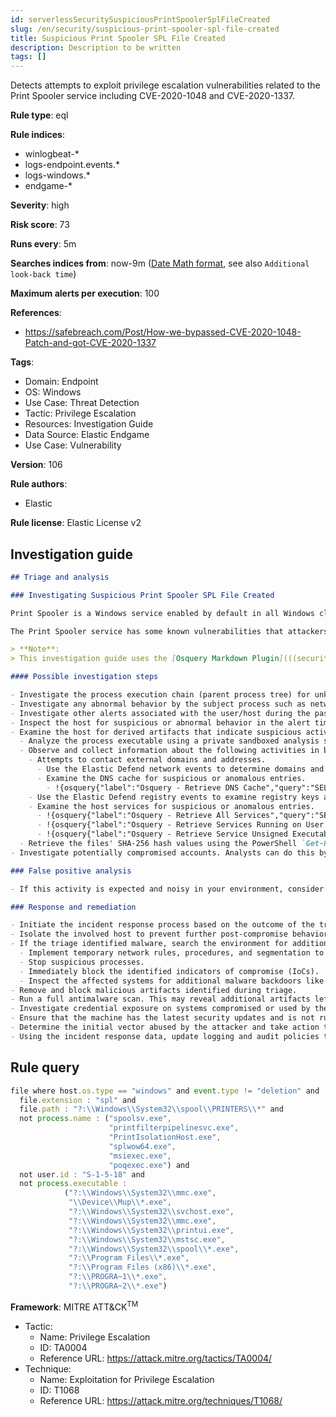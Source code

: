 ```yaml
---
id: serverlessSecuritySuspiciousPrintSpoolerSplFileCreated
slug: /en/security/suspicious-print-spooler-spl-file-created
title: Suspicious Print Spooler SPL File Created
description: Description to be written
tags: []
---
```


<div id="suspicious-print-spooler-spl-file-created"></div>

Detects attempts to exploit privilege escalation vulnerabilities related to the Print Spooler service including CVE-2020-1048 and CVE-2020-1337.

**Rule type**: eql

**Rule indices**:

* winlogbeat-*
* logs-endpoint.events.*
* logs-windows.*
* endgame-*

**Severity**: high

**Risk score**: 73

**Runs every**: 5m

**Searches indices from**: now-9m ([Date Math format](((ref))/common-options.html#date-math), see also <DocLink id="serverlessSecurityRulesUiCreate" section="set-the-rules-schedule">`Additional look-back time`</DocLink>)

**Maximum alerts per execution**: 100

**References**:

* https://safebreach.com/Post/How-we-bypassed-CVE-2020-1048-Patch-and-got-CVE-2020-1337

**Tags**:

* Domain: Endpoint
* OS: Windows
* Use Case: Threat Detection
* Tactic: Privilege Escalation
* Resources: Investigation Guide
* Data Source: Elastic Endgame
* Use Case: Vulnerability

**Version**: 106

**Rule authors**:

* Elastic

**Rule license**: Elastic License v2

## Investigation guide

```markdown
## Triage and analysis

### Investigating Suspicious Print Spooler SPL File Created

Print Spooler is a Windows service enabled by default in all Windows clients and servers. The service manages print jobs by loading printer drivers, receiving files to be printed, queuing them, scheduling, etc.

The Print Spooler service has some known vulnerabilities that attackers can abuse to escalate privileges to SYSTEM, like CVE-2020-1048 and CVE-2020-1337. This rule looks for unusual processes writing SPL files to the location `?:\Windows\System32\spool\PRINTERS\`, which is an essential step in exploiting these vulnerabilities.

> **Note**:
> This investigation guide uses the [Osquery Markdown Plugin](((security-guide))/invest-guide-run-osquery.html) introduced in Elastic Stack version 8.5.0. Older Elastic Stack versions will display unrendered Markdown in this guide.

#### Possible investigation steps

- Investigate the process execution chain (parent process tree) for unknown processes. Examine their executable files for prevalence, whether they are located in expected locations, and if they are signed with valid digital signatures.
- Investigate any abnormal behavior by the subject process such as network connections, registry or file modifications, and any spawned child processes.
- Investigate other alerts associated with the user/host during the past 48 hours.
- Inspect the host for suspicious or abnormal behavior in the alert timeframe.
- Examine the host for derived artifacts that indicate suspicious activities:
  - Analyze the process executable using a private sandboxed analysis system.
  - Observe and collect information about the following activities in both the sandbox and the alert subject host:
    - Attempts to contact external domains and addresses.
      - Use the Elastic Defend network events to determine domains and addresses contacted by the subject process by filtering by the process' `process.entity_id`.
      - Examine the DNS cache for suspicious or anomalous entries.
        - !{osquery{"label":"Osquery - Retrieve DNS Cache","query":"SELECT * FROM dns_cache"}}
    - Use the Elastic Defend registry events to examine registry keys accessed, modified, or created by the related processes in the process tree.
    - Examine the host services for suspicious or anomalous entries.
      - !{osquery{"label":"Osquery - Retrieve All Services","query":"SELECT description, display_name, name, path, pid, service_type, start_type, status, user_account FROM services"}}
      - !{osquery{"label":"Osquery - Retrieve Services Running on User Accounts","query":"SELECT description, display_name, name, path, pid, service_type, start_type, status, user_account FROM services WHERE\nNOT (user_account LIKE '%LocalSystem' OR user_account LIKE '%LocalService' OR user_account LIKE '%NetworkService' OR\nuser_account == null)\n"}}
      - !{osquery{"label":"Osquery - Retrieve Service Unsigned Executables with Virustotal Link","query":"SELECT concat('https://www.virustotal.com/gui/file/', sha1) AS VtLink, name, description, start_type, status, pid,\nservices.path FROM services JOIN authenticode ON services.path = authenticode.path OR services.module_path =\nauthenticode.path JOIN hash ON services.path = hash.path WHERE authenticode.result != 'trusted'\n"}}
  - Retrieve the files' SHA-256 hash values using the PowerShell `Get-FileHash` cmdlet and search for the existence and reputation of the hashes in resources like VirusTotal, Hybrid-Analysis, CISCO Talos, Any.run, etc.
- Investigate potentially compromised accounts. Analysts can do this by searching for login events (for example, 4624) to the target host after the registry modification.

### False positive analysis

- If this activity is expected and noisy in your environment, consider adding exceptions — preferably with a combination of process executable and file conditions.

### Response and remediation

- Initiate the incident response process based on the outcome of the triage.
- Isolate the involved host to prevent further post-compromise behavior.
- If the triage identified malware, search the environment for additional compromised hosts.
  - Implement temporary network rules, procedures, and segmentation to contain the malware.
  - Stop suspicious processes.
  - Immediately block the identified indicators of compromise (IoCs).
  - Inspect the affected systems for additional malware backdoors like reverse shells, reverse proxies, or droppers that attackers could use to reinfect the system.
- Remove and block malicious artifacts identified during triage.
- Run a full antimalware scan. This may reveal additional artifacts left in the system, persistence mechanisms, and malware components.
- Investigate credential exposure on systems compromised or used by the attacker to ensure all compromised accounts are identified. Reset passwords for these accounts and other potentially compromised credentials, such as email, business systems, and web services.
- Ensure that the machine has the latest security updates and is not running legacy Windows versions.
- Determine the initial vector abused by the attacker and take action to prevent reinfection through the same vector.
- Using the incident response data, update logging and audit policies to improve the mean time to detect (MTTD) and the mean time to respond (MTTR).
```

## Rule query

```js
file where host.os.type == "windows" and event.type != "deletion" and
  file.extension : "spl" and
  file.path : "?:\\Windows\\System32\\spool\\PRINTERS\\*" and
  not process.name : ("spoolsv.exe",
                      "printfilterpipelinesvc.exe",
                      "PrintIsolationHost.exe",
                      "splwow64.exe",
                      "msiexec.exe",
                      "poqexec.exe") and
  not user.id : "S-1-5-18" and
  not process.executable :
            ("?:\\Windows\\System32\\mmc.exe",
             "\\Device\\Mup\\*.exe",
             "?:\\Windows\\System32\\svchost.exe",
             "?:\\Windows\\System32\\mmc.exe",
             "?:\\Windows\\System32\\printui.exe",
             "?:\\Windows\\System32\\mstsc.exe",
             "?:\\Windows\\System32\\spool\\*.exe",
             "?:\\Program Files\\*.exe",
             "?:\\Program Files (x86)\\*.exe",
             "?:\\PROGRA~1\\*.exe",
             "?:\\PROGRA~2\\*.exe")

```

**Framework**: MITRE ATT&CK<sup>TM</sup>

* Tactic:
    * Name: Privilege Escalation
    * ID: TA0004
    * Reference URL: https://attack.mitre.org/tactics/TA0004/
* Technique:
    * Name: Exploitation for Privilege Escalation
    * ID: T1068
    * Reference URL: https://attack.mitre.org/techniques/T1068/


